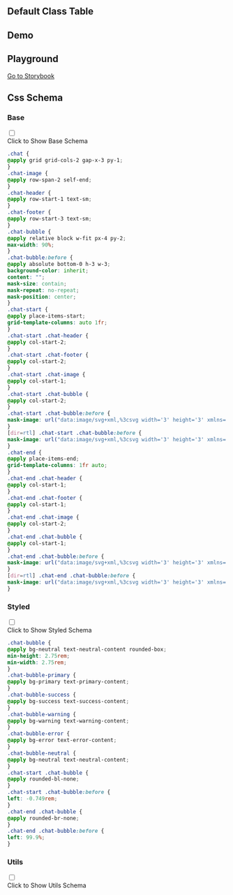 
## Default Class Table

<CssTable name="chat" />

## Demo

<Demo></Demo>

## Playground

[Go to Storybook](https://story.ui.icebreaker.top/?path=/docs/data-display-chat--docs)

## Css Schema


### Base

<div className="collapse">
<input type="checkbox" /> 
<div class="collapse-title px-0">
<span class="btn">Click to Show Base Schema</span>
</div>
<div class="collapse-content"> 

```css
.chat {
@apply grid grid-cols-2 gap-x-3 py-1;
}
.chat-image {
@apply row-span-2 self-end;
}
.chat-header {
@apply row-start-1 text-sm;
}
.chat-footer {
@apply row-start-3 text-sm;
}
.chat-bubble {
@apply relative block w-fit px-4 py-2;
max-width: 90%;
}
.chat-bubble:before {
@apply absolute bottom-0 h-3 w-3;
background-color: inherit;
content: "";
mask-size: contain;
mask-repeat: no-repeat;
mask-position: center;
}
.chat-start {
@apply place-items-start;
grid-template-columns: auto 1fr;
}
.chat-start .chat-header {
@apply col-start-2;
}
.chat-start .chat-footer {
@apply col-start-2;
}
.chat-start .chat-image {
@apply col-start-1;
}
.chat-start .chat-bubble {
@apply col-start-2;
}
.chat-start .chat-bubble:before {
mask-image: url("data:image/svg+xml,%3csvg width='3' height='3' xmlns='http://www.w3.org/2000/svg'%3e%3cpath fill='black' d='m 0 3 L 3 3 L 3 0 C 3 1 1 3 0 3'/%3e%3c/svg%3e");
}
[dir=rtl] .chat-start .chat-bubble:before {
mask-image: url("data:image/svg+xml,%3csvg width='3' height='3' xmlns='http://www.w3.org/2000/svg'%3e%3cpath fill='black' d='m 0 3 L 1 3 L 3 3 C 2 3 0 1 0 0'/%3e%3c/svg%3e");
}
.chat-end {
@apply place-items-end;
grid-template-columns: 1fr auto;
}
.chat-end .chat-header {
@apply col-start-1;
}
.chat-end .chat-footer {
@apply col-start-1;
}
.chat-end .chat-image {
@apply col-start-2;
}
.chat-end .chat-bubble {
@apply col-start-1;
}
.chat-end .chat-bubble:before {
mask-image: url("data:image/svg+xml,%3csvg width='3' height='3' xmlns='http://www.w3.org/2000/svg'%3e%3cpath fill='black' d='m 0 3 L 1 3 L 3 3 C 2 3 0 1 0 0'/%3e%3c/svg%3e");
}
[dir=rtl] .chat-end .chat-bubble:before {
mask-image: url("data:image/svg+xml,%3csvg width='3' height='3' xmlns='http://www.w3.org/2000/svg'%3e%3cpath fill='black' d='m 0 3 L 3 3 L 3 0 C 3 1 1 3 0 3'/%3e%3c/svg%3e");
}
```

</div>
</div>

  

### Styled

<div className="collapse">
<input type="checkbox" /> 
<div class="collapse-title px-0">
<span class="btn">Click to Show Styled Schema</span>
</div>
<div class="collapse-content"> 

```css
.chat-bubble {
@apply bg-neutral text-neutral-content rounded-box;
min-height: 2.75rem;
min-width: 2.75rem;
}
.chat-bubble-primary {
@apply bg-primary text-primary-content;
}
.chat-bubble-success {
@apply bg-success text-success-content;
}
.chat-bubble-warning {
@apply bg-warning text-warning-content;
}
.chat-bubble-error {
@apply bg-error text-error-content;
}
.chat-bubble-neutral {
@apply bg-neutral text-neutral-content;
}
.chat-start .chat-bubble {
@apply rounded-bl-none;
}
.chat-start .chat-bubble:before {
left: -0.749rem;
}
.chat-end .chat-bubble {
@apply rounded-br-none;
}
.chat-end .chat-bubble:before {
left: 99.9%;
}
```

</div>
</div>

  

### Utils

<div className="collapse">
<input type="checkbox" /> 
<div class="collapse-title px-0">
<span class="btn">Click to Show Utils Schema</span>
</div>
<div class="collapse-content"> 

```css

```

</div>
</div>